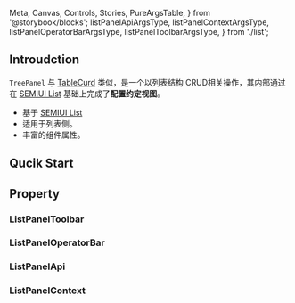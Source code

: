   Meta,
  Canvas,
  Controls,
  Stories,
  PureArgsTable,
} from '@storybook/blocks';
  listPanelApiArgsType,
  listPanelContextArgsType,
  listPanelOperatorBarArgsType,
  listPanelToolbarArgsType,
} from './list';

<Meta title="Component/List" of={ListStories} />

## Introudction

`TreePanel` 与 [TableCurd](?path=/docs/component-tablecrud--docs) 类似，是一个以列表结构 CRUD相关操作，其内部通过在 [SEMIUI List](https://semi.design/zh-CN/show/list) 基础上完成了**配置约定视图**。

- 基于 [SEMIUI List](https://semi.design/zh-CN/show/list)
- 适用于列表侧。
- 丰富的组件属性。

## Qucik Start

<Canvas of={ListStories.Default} />

## Property

<Controls of={ListStories.Default} />

### ListPanelToolbar

<PureArgsTable rows={listPanelToolbarArgsType} />

### ListPanelOperatorBar

<PureArgsTable rows={listPanelOperatorBarArgsType} />

### ListPanelApi

<PureArgsTable rows={listPanelApiArgsType} />

### ListPanelContext

<PureArgsTable rows={listPanelContextArgsType} />

